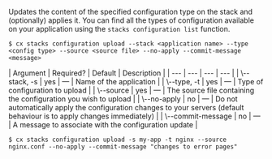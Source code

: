Updates the content of the specified configuration type on the stack and (optionally) applies it. You can find all the types of configuration available on your application using the `stacks configuration list` function.

<Tabs >
<Tab label="Usage">

```shell
$ cx stacks configuration upload --stack <application name> --type <config type> --source <source file> --no-apply --commit-message <message>
```
</Tab>
    
<Tab label="arguments">
| Argument | Required? | Default | Description |
|  ---  |  ---  |  ---  |  ---  |
| \--stack, -s <application name> | yes | — | Name of the application |
| \--type, -t <config type> | yes | — | Type of configuration to upload |
| \--source <source file> | yes | — | The source file containing the configuration you wish to upload |
| \--no-apply | no | — | Do not automatically apply the configuration changes to your servers (default behaviour is to apply changes immediately) |
| \--commit-message <message> | no | — | A message to associate with the configuration update |
</Tab>
<Tab label="examples">

```shell
$ cx stacks configuration upload -s my-app -t nginx --source nginx.conf --no-apply --commit-message "changes to error pages"
```

</Tab>
</Tabs>
